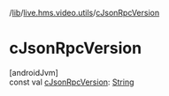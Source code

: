 /[lib](/api-reference/android/v2/home/content)/[live.hms.video.utils](index)/[cJsonRpcVersion](c-json-rpc-version)

# cJsonRpcVersion

[androidJvm]\
const val [cJsonRpcVersion](c-json-rpc-version): [String](https://kotlinlang.org/api/latest/jvm/stdlib/kotlin/-string/index.html)
